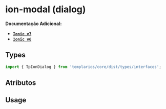 
<Meta of={dialogStories} />

# ion-modal (dialog)

**Documentação Adicional:**

- **[`Ionic v7`](https://ionicframework.com/docs/api/modal)**
- **[`Ionic v6`](https://ionicframework.com/docs/v6/api/modal)**

## Types

```ts
import { TpIonDialog } from 'templarios/core/dist/types/interfaces';
```

## Atributos

<Canvas of={dialogStories.Default} />
<Controls of={dialogStories.Default} />

## Usage

```ts
// dialog.example.ts

async function openModal() {
  const modal = await modalController.create({
    component: 'dialog-example',
    cssClass: 'tp-dialog',
  });

  await modal.present();
}

async function closeModal() {
  await modal.dismiss();
}
```

```html
<!-- dialog-example.component.html -->

<ion-header class="tp-dialog__header">
  <ion-button fill="clear">
    <ion-icon
      class="tp-dialog__icon"
      slot="icon-only"
      src="./assets/tp-x.svg"
    ></ion-icon>
  </ion-button>
</ion-header>

<div class="tp-dialog__content">
  <ion-text tp-type="p16b">
    <p>
      Lorem ipsum dolor sit amet consectetur adipisicing elit. Labore corrupti
      cumque adipisci, voluptatibus facilis odio tenetur. In deleniti aliquam,
      unde facilis reiciendis suscipit laudantium numquam!
    </p>
  </ion-text>
</div>

<ion-footer class="tp-dialog__footer">
  <ion-button class="tp-dialog__button" fill="outline"> Cancelar </ion-button>
  <ion-button class="tp-dialog__button">Salvar</ion-button>
</ion-footer>
```
